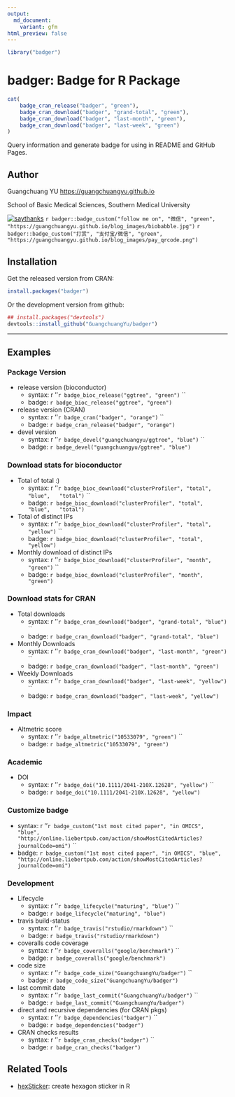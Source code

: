 ```yaml
---
output:
  md_document:
    variant: gfm
html_preview: false
---
```


<!-- README.md is generated from README.Rmd. Please edit that file -->

```r
library("badger")
```

# badger: Badge for R Package

```r
cat(
	badge_cran_release("badger", "green"),
	badge_cran_download("badger", "grand-total", "green"),
	badge_cran_download("badger", "last-month", "green"),
	badge_cran_download("badger", "last-week", "green")
)
```

Query information and generate badge for using in README and GitHub Pages.

## Author

Guangchuang YU <https://guangchuangyu.github.io>

School of Basic Medical Sciences, Southern Medical University

[![saythanks](https://img.shields.io/badge/say-thanks-ff69b4.svg)](https://saythanks.io/to/GuangchuangYu)
`r badger::badge_custom("follow me on", "微信", "green", "https://guangchuangyu.github.io/blog_images/biobabble.jpg")`
`r badger::badge_custom("打赏", "支付宝/微信", "green", "https://guangchuangyu.github.io/blog_images/pay_qrcode.png")`


## Installation

Get the released version from CRAN:

```r
install.packages("badger")
```

Or the development version from github:

```r
## install.packages("devtools")
devtools::install_github("GuangchuangYu/badger")
```

----

## Examples

### Package Version

+ release version (bioconductor)
	- syntax: `` ``r ''`r badge_bioc_release("ggtree", "green")` ``
	- badge: `r badge_bioc_release("ggtree", "green")`
+ release version (CRAN)
	- syntax: `` ``r ''`r badge_cran("badger", "orange")` ``
	- badge: `r badge_cran_release("badger", "orange")` 
+ devel version
	- syntax: `` ``r ''`r badge_devel("guangchuangyu/ggtree", "blue")` ``
	- badge: `r badge_devel("guangchuangyu/ggtree", "blue")`

### Download stats for bioconductor

+ Total of total :)
	- syntax: `` ``r ''`r badge_bioc_download("clusterProfiler", "total", "blue",
    "total")` ``
	- badge: `r badge_bioc_download("clusterProfiler", "total", "blue",
    "total")`
+ Total of distinct IPs
	- syntax: `` ``r ''`r badge_bioc_download("clusterProfiler", "total", "yellow")` ``
	- badge: `r badge_bioc_download("clusterProfiler", "total", "yellow")`
+ Monthly download of distinct IPs
	- syntax: `` ``r ''`r badge_bioc_download("clusterProfiler", "month", "green")` ``
	- badge: `r badge_bioc_download("clusterProfiler", "month", "green")`
	
### Download stats for CRAN
	
+ Total downloads
	- syntax: `` ``r ''`r badge_cran_download("badger", "grand-total", "blue")` ``
	- badge: `r badge_cran_download("badger", "grand-total", "blue")`
+ Monthly Downloads
	- syntax: `` ``r ''`r badge_cran_download("badger", "last-month", "green")` ``
	- badge: `r badge_cran_download("badger", "last-month", "green")`
+ Weekly Downloads
	- syntax: `` ``r ''`r badge_cran_download("badger", "last-week", "yellow")` ``
	- badge: `r badge_cran_download("badger", "last-week", "yellow")`


### Impact

+ Altmetric score
	- syntax: `` ``r ''`r badge_altmetric("10533079", "green")` ``
	- badge: `r badge_altmetric("10533079", "green")`


### Academic

+ DOI
	- syntax: `` ``r ''`r badge_doi("10.1111/2041-210X.12628", "yellow")` ``
	- badge: `r badge_doi("10.1111/2041-210X.12628", "yellow")`

### Customize badge

+ syntax: `` ``r ''`r badge_custom("1st most cited paper", "in OMICS", "blue",
  "http://online.liebertpub.com/action/showMostCitedArticles?journalCode=omi")` ``
+ badge: `r badge_custom("1st most cited paper", "in OMICS", "blue",
  "http://online.liebertpub.com/action/showMostCitedArticles?journalCode=omi")`
  
### Development

+ Lifecycle
	- syntax: `` ``r ''`r badge_lifecycle("maturing", "blue")` ``
	- badge: `r badge_lifecycle("maturing", "blue")`
+ travis build-status
	- syntax: `` ``r ''`r badge_travis("rstudio/rmarkdown")` ``
	- badge: `r badge_travis("rstudio/rmarkdown")`
+ coveralls code coverage
	- syntax: `` ``r ''`r badge_coveralls("google/benchmark")` ``
	- badge: `r badge_coveralls("google/benchmark")`
+ code size
	- syntax: `` ``r ''`r badge_code_size("GuangchuangYu/badger")` ``
	- badge: `r badge_code_size("GuangchuangYu/badger")`
+ last commit date
	- syntax: `` ``r ''`r badge_last_commit("GuangchuangYu/badger")` ``
	- badge: `r badge_last_commit("GuangchuangYu/badger")`
+ direct and recursive dependencies (for CRAN pkgs)
	- syntax: `` ``r ''`r badge_dependencies("badger")` ``
	- badge: `r badge_dependencies("badger")`
+ CRAN checks results
	- syntax: `` ``r ''`r badge_cran_checks("badger")` ``
	- badge: `r badge_cran_checks("badger")`
	
## Related Tools

+ [hexSticker](https://github.com/GuangchuangYu/hexSticker): create hexagon sticker in R

